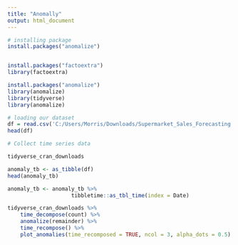 ```yaml
---
title: "Anomally"
output: html_document
---
```


```r
# installing package
install.packages("anomalize") 


install.packages("factoextra")
library(factoextra)

install.packages("anomalize")
library(anomalize)
library(tidyverse)
library(anomalize)

```
```r
# loading our dataset
df = read.csv('C:/Users/Morris/Downloads/Supermarket_Sales_Forecasting - Sales.csv')
head(df)
```

```r
# Collect time series data

tidyverse_cran_downloads
```
```r
anomaly_tb <- as_tibble(df)
head(anomaly_tb)

```
```r
anomaly_tb <- anomaly_tb %>%
                    tibbletime::as_tbl_time(index = Date)

```

```r
tidyverse_cran_downloads %>%
    time_decompose(count) %>%
    anomalize(remainder) %>%
    time_recompose() %>%
    plot_anomalies(time_recomposed = TRUE, ncol = 3, alpha_dots = 0.5)
```










